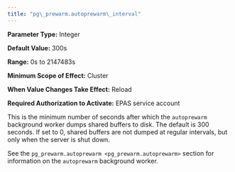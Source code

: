 ```yaml
---
title: "pg\_prewarm.autoprewarm\_interval"
---
```


<div id="pg_prewarm.autoprewarm_interval" class="registered_link"></div>

**Parameter Type:** Integer

**Default Value:** 300s

**Range:** 0s to 2147483s

**Minimum Scope of Effect:** Cluster

**When Value Changes Take Effect:** Reload

**Required Authorization to Activate:** EPAS service account

This is the minimum number of seconds after which the `autoprewarm` background worker dumps shared buffers to disk. The default is 300 seconds. If set to 0, shared buffers are not dumped at regular intervals, but only when the server is shut down.

See the `pg_prewarm.autoprewarm <pg_prewarm.autoprewarm>` section for information on the `autoprewarm` background worker.
